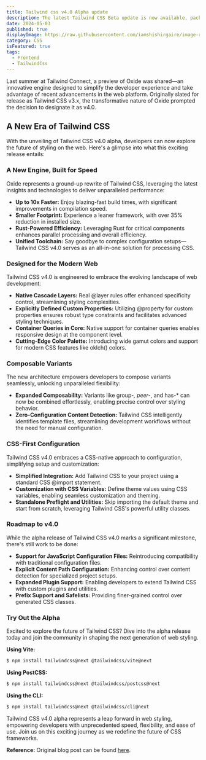 ```yaml
---
title: Tailwind css v4.0 Alpha update
description: The latest Tailwind CSS Beta update is now available, packed with exciting features and improvements to level up your styling game. In this blog post, we'll walk you through the highlights of the new beta release and show you how to make the most of these enhancements in your projects.
date: 2024-05-03
published: true
displayImage: https://raw.githubusercontent.com/iamshishirgaire/image-resources/master/blogs/tailwind.webp
category: CSS
isFeatured: true
tags:
  - Frontend
  - TailwindCss
---
```



Last summer at Tailwind Connect, a preview of Oxide was shared—an innovative engine designed to simplify the developer experience and take advantage of recent advancements in the web platform. Originally slated for release as Tailwind CSS v3.x, the transformative nature of Oxide prompted the decision to designate it as v4.0.

## A New Era of Tailwind CSS

With the unveiling of Tailwind CSS v4.0 alpha, developers can now explore the future of styling on the web. Here's a glimpse into what this exciting release entails:

### A New Engine, Built for Speed

Oxide represents a ground-up rewrite of Tailwind CSS, leveraging the latest insights and technologies to deliver unparalleled performance:

- **Up to 10x Faster:** Enjoy blazing-fast build times, with significant improvements in compilation speed.
- **Smaller Footprint:** Experience a leaner framework, with over 35% reduction in installed size.
- **Rust-Powered Efficiency:** Leveraging Rust for critical components enhances parallel processing and overall efficiency.
- **Unified Toolchain:** Say goodbye to complex configuration setups—Tailwind CSS v4.0 serves as an all-in-one solution for processing CSS.

### Designed for the Modern Web

Tailwind CSS v4.0 is engineered to embrace the evolving landscape of web development:

- **Native Cascade Layers:** Real @layer rules offer enhanced specificity control, streamlining styling complexities.
- **Explicitly Defined Custom Properties:** Utilizing @property for custom properties ensures robust type constraints and facilitates advanced styling techniques.
- **Container Queries in Core:** Native support for container queries enables responsive design at the component level.
- **Cutting-Edge Color Palette:** Introducing wide gamut colors and support for modern CSS features like oklch() colors.

### Composable Variants

The new architecture empowers developers to compose variants seamlessly, unlocking unparalleled flexibility:

- **Expanded Composability:** Variants like group-*, peer-*, and has-* can now be combined effortlessly, enabling precise control over styling behavior.
- **Zero-Configuration Content Detection:** Tailwind CSS intelligently identifies template files, streamlining development workflows without the need for manual configuration.

### CSS-First Configuration

Tailwind CSS v4.0 embraces a CSS-native approach to configuration, simplifying setup and customization:

- **Simplified Integration:** Add Tailwind CSS to your project using a standard CSS @import statement.
- **Customization with CSS Variables:** Define theme values using CSS variables, enabling seamless customization and theming.
- **Standalone Preflight and Utilities:** Skip importing the default theme and start from scratch, leveraging Tailwind CSS's powerful utility classes.

### Roadmap to v4.0

While the alpha release of Tailwind CSS v4.0 marks a significant milestone, there's still work to be done:

- **Support for JavaScript Configuration Files:** Reintroducing compatibility with traditional configuration files.
- **Explicit Content Path Configuration:** Enhancing control over content detection for specialized project setups.
- **Expanded Plugin Support:** Enabling developers to extend Tailwind CSS with custom plugins and utilities.
- **Prefix Support and Safelists:** Providing finer-grained control over generated CSS classes.

### Try Out the Alpha

Excited to explore the future of Tailwind CSS? Dive into the alpha release today and join the community in shaping the next generation of web styling.

**Using Vite:**
```bash
$ npm install tailwindcss@next @tailwindcss/vite@next
```

**Using PostCSS:**
```bash
$ npm install tailwindcss@next @tailwindcss/postcss@next
```

**Using the CLI:**
```bash
$ npm install tailwindcss@next @tailwindcss/cli@next
```


Tailwind CSS v4.0 alpha represents a leap forward in web styling, empowering developers with unprecedented speed, flexibility, and ease of use. Join us on this exciting journey as we redefine the future of CSS frameworks.

**Reference:** Original blog post can be found [here](https://tailwindcss.com/blog/tailwindcss-v4-alpha).
